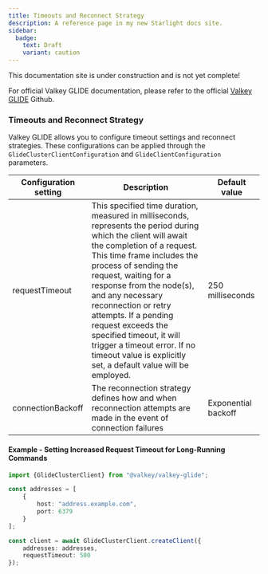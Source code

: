 ```yaml
---
title: Timeouts and Reconnect Strategy
description: A reference page in my new Starlight docs site.
sidebar:
  badge:
    text: Draft
    variant: caution
---
```



<Aside type="caution" title="Work In Progress!">
This documentation site is under construction and is not yet complete!

For official Valkey GLIDE documentation, please refer to the official [Valkey GLIDE](https://github.com/valkey-io/valkey-glide) Github.
</Aside>


### Timeouts and Reconnect Strategy

Valkey GLIDE allows you to configure timeout settings and reconnect strategies. These configurations can be applied through the `GlideClusterClientConfiguration` and `GlideClientConfiguration` parameters.


|Configuration setting	|Description	|**Default value**	|
|---	|---	|---	|
|requestTimeout	|This specified time duration, measured in milliseconds, represents the period during which the client will await the completion of a request. This time frame includes the process of sending the request, waiting for a response from the node(s), and any necessary reconnection or retry attempts. If a pending request exceeds the specified timeout, it will trigger a timeout error. If no timeout value is explicitly set, a default value will be employed.	|250 milliseconds	|
|connectionBackoff	|The reconnection strategy defines how and when reconnection attempts are made in the event of connection failures	|Exponential backoff	|


#### Example - Setting Increased Request Timeout for Long-Running Commands

```typescript
import {GlideClusterClient} from "@valkey/valkey-glide";

const addresses = [
    {
        host: "address.example.com",
        port: 6379
    }
];

const client = await GlideClusterClient.createClient({
    addresses: addresses,
    requestTimeout: 500
});
```

